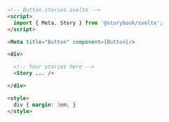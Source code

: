 ```html
<!-- Button.stories.svelte -->
<script>
  import { Meta, Story } from '@storybook/svelte';
</script>

<Meta title="Button" component={Button}/>

<div>

  <!-- Your stories here -->
  <Story ... />

</div>

<style>
  div { margin: 3em; }
</style>
```
